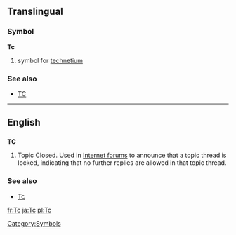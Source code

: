 ==Translingual==
===Symbol===
'''Tc'''
#{{chemistry}} symbol for [[technetium]]
[[Category:Symbols]]
===See also===
*[[TC]]
----
==English==
==={{initialism}}===
'''TC'''
#Topic Closed.  Used in [[Internet forum]]s to announce that a topic thread is locked, indicating that no further replies are allowed in that topic thread.
===See also===
*[[Tc]]
[[fr:Tc]]
[[ja:Tc]]
[[pl:Tc]]